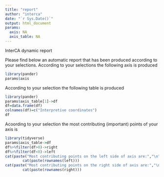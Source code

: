 ```yaml
---
title: "report"
author: "interca"
date: "`r Sys.Date()`"
output: html_document
params:
  axis: NA
  axis_table: NA
---
```


InterCA dynamic report

Please find below an automatic report that has been produced according to your selections. 
According to your selections the following axis is produced

```r
library(pander)
params$axis
```

According to your selection the following table is produced
```r
library(pander)
params$axis_table[1]->df
df=data.frame(df)
colnames(df)=c("Interpretive coordinates")
df
```

Acoording to your selection the most contributing (important) points of your axis is
```r
library(tidyverse)
params$axis_table->df
df%>%filter(df>0)->right
df%>%filter(df<0)->left
cat(paste("Most contributing points on the left side of axis are:","\n"))
        cat(paste(rownames(left)))
cat(paste("Most contributing points on the right side of axis are:","\n"))
        cat(paste(rownames(right)))
```
